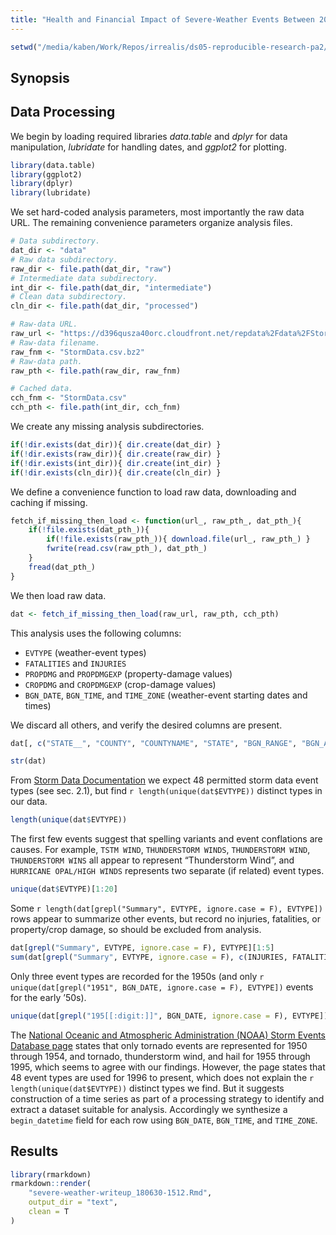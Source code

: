 ```yaml
---
title: "Health and Financial Impact of Severe-Weather Events Between 2005 and 2011"
---
```


```r
setwd("/media/kaben/Work/Repos/irrealis/ds05-reproducible-research-pa2/exploratory_analysis/")
```

## Synopsis

## Data Processing

We begin by loading required libraries _data.table_ and _dplyr_ for data manipulation, _lubridate_ for handling dates, and _ggplot2_ for plotting.

```r
library(data.table)
library(ggplot2)
library(dplyr)
library(lubridate)
```

We set hard-coded analysis parameters, most importantly the raw data URL. The remaining convenience parameters organize analysis files.

```r
# Data subdirectory.
dat_dir <- "data"
# Raw data subdirectory.
raw_dir <- file.path(dat_dir, "raw")
# Intermediate data subdirectory.
int_dir <- file.path(dat_dir, "intermediate")
# Clean data subdirectory.
cln_dir <- file.path(dat_dir, "processed")

# Raw-data URL.
raw_url <- "https://d396qusza40orc.cloudfront.net/repdata%2Fdata%2FStormData.csv.bz2"
# Raw-data filename.
raw_fnm <- "StormData.csv.bz2"
# Raw-data path.
raw_pth <- file.path(raw_dir, raw_fnm)

# Cached data.
cch_fnm <- "StormData.csv"
cch_pth <- file.path(int_dir, cch_fnm)
```

We create any missing analysis subdirectories.

```r
if(!dir.exists(dat_dir)){ dir.create(dat_dir) }
if(!dir.exists(raw_dir)){ dir.create(raw_dir) }
if(!dir.exists(int_dir)){ dir.create(int_dir) }
if(!dir.exists(cln_dir)){ dir.create(cln_dir) }
```

We define a convenience function to load raw data, downloading and caching if missing.

```r
fetch_if_missing_then_load <- function(url_, raw_pth_, dat_pth_){
    if(!file.exists(dat_pth_)){
        if(!file.exists(raw_pth_)){ download.file(url_, raw_pth_) }
        fwrite(read.csv(raw_pth_), dat_pth_)
    }
    fread(dat_pth_)
}
```

We then load raw data.

```r
dat <- fetch_if_missing_then_load(raw_url, raw_pth, cch_pth)
```

This analysis uses the following columns:

- `EVTYPE` (weather-event types)
- `FATALITIES` and `INJURIES`
- `PROPDMG` and `PROPDMGEXP` (property-damage values)
- `CROPDMG` and `CROPDMGEXP` (crop-damage values)
- `BGN_DATE`, `BGN_TIME`, and `TIME_ZONE` (weather-event starting dates and times)

We discard all others, and verify the desired columns are present.

```r
dat[, c("STATE__", "COUNTY", "COUNTYNAME", "STATE", "BGN_RANGE", "BGN_AZI", "BGN_LOCATI", "END_DATE", "END_TIME", "COUNTY_END", "COUNTYENDN", "END_RANGE", "END_AZI", "END_LOCATI", "LENGTH", "WIDTH", "F", "MAG", "WFO", "STATEOFFIC", "ZONENAMES", "LATITUDE", "LONGITUDE", "LATITUDE_E", "LONGITUDE_", "REMARKS", "REFNUM") := NULL]

str(dat)
```

From [Storm Data Documentation](https://d396qusza40orc.cloudfront.net/repdata%2Fpeer2_doc%2Fpd01016005curr.pdf) we expect 48 permitted storm data event types (see sec. 2.1), but find `r length(unique(dat$EVTYPE))` distinct types in our data.

```r
length(unique(dat$EVTYPE))
```

The first few events suggest that spelling variants and event conflations are causes. For example, `TSTM WIND`, `THUNDERSTORM WINDS`, `THUNDERSTORM WIND`, `THUNDERSTORM WINS` all appear to represent "Thunderstorm Wind", and `HURRICANE OPAL/HIGH WINDS` represents two separate (if related) event types.

```r
unique(dat$EVTYPE)[1:20]
```

Some `r length(dat[grepl("Summary", EVTYPE, ignore.case = F), EVTYPE])` rows appear to summarize other events, but record no injuries, fatalities, or property/crop damage, so should be excluded from analysis.

```r
dat[grepl("Summary", EVTYPE, ignore.case = F), EVTYPE][1:5]
sum(dat[grepl("Summary", EVTYPE, ignore.case = F), c(INJURIES, FATALITIES, PROPDMG, CROPDMG)])
```

Only three event types are recorded for the 1950s (and only `r unique(dat[grepl("1951", BGN_DATE, ignore.case = F), EVTYPE])` events for the early '50s).

```r
unique(dat[grepl("195[[:digit:]]", BGN_DATE, ignore.case = F), EVTYPE])
```

The [National Oceanic and Atmospheric Administration (NOAA) Storm Events Database page](https://www.ncdc.noaa.gov/stormevents/details.jsp) states that only tornado events are represented for 1950 through 1954, and tornado, thunderstorm wind, and hail for 1955 through 1995, which seems to agree with our findings. However, the page states that 48 event types are used for 1996 to present, which does not explain the `r length(unique(dat$EVTYPE))` distinct types we find. But it suggests construction of a time series as part of a processing strategy to identify and extract a dataset suitable for analysis. Accordingly we synthesize a `begin_datetime` field for each row using `BGN_DATE`, `BGN_TIME`, and `TIME_ZONE`.



## Results

```r
library(rmarkdown)
rmarkdown::render(
    "severe-weather-writeup_180630-1512.Rmd",
    output_dir = "text",
    clean = T
)
```
